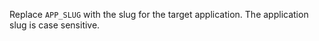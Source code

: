 Replace `APP_SLUG` with the slug for the target application. The application slug is case sensitive.